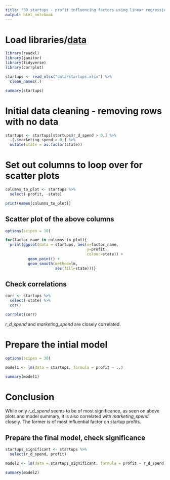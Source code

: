 ```yaml
---
title: "50 startups - profit influencing factors using linear regression"
output: html_notebook
---
```

# Load libraries/[data](http://www.wawrowski.edu.pl/data/startups.xlsx)
```r
library(readxl)
library(janitor)
library(tidyverse)
library(corrplot)

startups <- read_xlsx("data/startups.xlsx") %>% 
  clean_names(.)

summary(startups)
```

# Initial data cleaning - removing rows with no data
```r
startups <- startups[startups$r_d_spend > 0,] %>% 
  .[.$marketing_spend > 0,] %>% 
  mutate(state = as.factor(state))
```
# Set out columns to loop over for scatter plots
```r
columns_to_plot <- startups %>% 
  select(-profit, -state)

print(names(columns_to_plot))
```

## Scatter plot of the above columns

```r
options(scipen = 10)

for(factor_name in columns_to_plot){
  print(ggplot(data = startups, aes(x=factor_name,
                                    y=profit,
                                    colour=state)) +
          geom_point() +
          geom_smooth(method=lm,
                      aes(fill=state)))}
```

## Check correlations
```r
corr <- startups %>%
  select(-state) %>% 
  cor()

corrplot(corr)
```
_r_d_spend_ and _marketing_spend_ are closely correlated.  


# Prepare the intial model
```r
options(scipen = 30)

model1 <- lm(data = startups, formula = profit ~ .,)

summary(model1)
```
# Conclusion 
While only _r_d_spend_ seems to be of most significance, as seen on above plots and model summary, it is also correlated with _marketing_spend_ closely. The former is of most influential factor on startup profits.

## Prepare the final model, check significance
```r
startups_significant <- startups %>% 
  select(r_d_spend, profit)

model2 <- lm(data = startups_significant, formula = profit ~ r_d_spend)

summary(model2)
```



